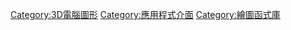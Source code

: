 [[Category:3D電腦圖形|Category:3D電腦圖形]]
[[Category:應用程式介面|Category:應用程式介面]]
[[Category:繪圖函式庫|Category:繪圖函式庫]]